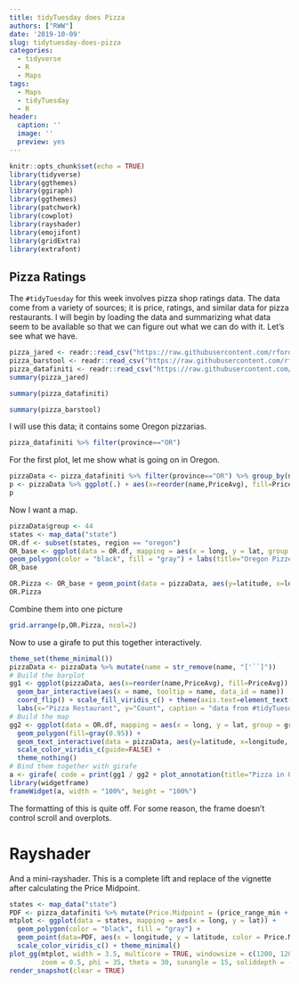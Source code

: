 ---
title: tidyTuesday does Pizza
authors: ["RWW"]
date: '2019-10-09'
slug: tidytuesday-does-pizza
categories:
  - tidyverse
  - R
  - Maps
tags:
  - Maps
  - tidyTuesday
  - R
header:
  caption: ''
  image: ''
  preview: yes
---

```{r setup, include=FALSE, warning=FALSE, message=FALSE}
knitr::opts_chunk$set(echo = TRUE)
library(tidyverse)
library(ggthemes)
library(ggiraph)
library(ggthemes)
library(patchwork)
library(cowplot)
library(rayshader)
library(emojifont)
library(gridExtra)
library(extrafont)
```

## Pizza Ratings

The `#tidyTuesday` for this week involves pizza shop ratings data.  The data come from a variety of sources; it is price, ratings, and similar data for pizza restaurants.  I will begin by loading the data and summarizing what data seem to be available so that we can figure out what we can do with it.  Let's see what we have.

```{r cars}
pizza_jared <- readr::read_csv("https://raw.githubusercontent.com/rfordatascience/tidytuesday/master/data/2019/2019-10-01/pizza_jared.csv")
pizza_barstool <- readr::read_csv("https://raw.githubusercontent.com/rfordatascience/tidytuesday/master/data/2019/2019-10-01/pizza_barstool.csv")
pizza_datafiniti <- readr::read_csv("https://raw.githubusercontent.com/rfordatascience/tidytuesday/master/data/2019/2019-10-01/pizza_datafiniti.csv")
summary(pizza_jared)
```

```{r}
summary(pizza_datafiniti)
```

```{r}
summary(pizza_barstool)
```

I will use this data; it contains some Oregon pizzarias.

```{r}
pizza_datafiniti %>% filter(province=="OR")
```

For the first plot, let me show what is going on in Oregon.

```{r ORPizza}
pizzaData <- pizza_datafiniti %>% filter(province=="OR") %>% group_by(name) %>% mutate(Tcount = n(), PriceAvg = mean(price_range_max - price_range_min)) %>% ungroup()
p <- pizzaData %>% ggplot(.) + aes(x=reorder(name,PriceAvg), fill=PriceAvg) + geom_bar() + coord_flip() + labs(x="Pizza Restaurant", y="Count", title="Oregon Pizzerias", caption = "data from #tidyTuesday; sorted by Average Price")
p
```

Now I want a map.

```{r}
pizzaData$group <- 44
states <- map_data("state")
OR.df <- subset(states, region == "oregon")
OR_base <- ggplot(data = OR.df, mapping = aes(x = long, y = lat, group = group)) +
geom_polygon(color = "black", fill = "gray") + labs(title="Oregon Pizzerias")
OR_base
```

```{r}
OR.Pizza <- OR_base + geom_point(data = pizzaData, aes(y=latitude, x=longitude, group=group), color = "red")
OR.Pizza
```

Combine them into one picture

```{r}
grid.arrange(p,OR.Pizza, ncol=2)
```

Now to use a girafe to put this together interactively.

```{r}
theme_set(theme_minimal())
pizzaData <- pizzaData %>% mutate(name = str_remove(name, "['``]"))
# Build the barplot
gg1 <- ggplot(pizzaData, aes(x=reorder(name,PriceAvg), fill=PriceAvg)) +
  geom_bar_interactive(aes(x = name, tooltip = name, data_id = name))  + 
  coord_flip() + scale_fill_viridis_c() + theme(axis.text=element_text(size=8)) +
  labs(x="Pizza Restaurant", y="Count", caption = "data from #tidyTuesday", sub="sorted by Average Price") 
# Build the map
gg2 <- ggplot(data = OR.df, mapping = aes(x = long, y = lat, group = group)) +
  geom_polygon(fill=gray(0.95)) + 
  geom_text_interactive(data = pizzaData, aes(y=latitude, x=longitude, label=emoji('pizza'), tooltip = name, data_id = name), family='EmojiOne', size=2, color="orange") + 
  scale_color_viridis_c(guide=FALSE) +
  theme_nothing()
# Bind them together with girafe
a <- girafe( code = print(gg1 / gg2 + plot_annotation(title="Pizza in Oregon")))
library(widgetframe)
frameWidget(a, width = "100%", height = "100%")
```


The formatting of this is quite off.  For some reason, the frame doesn't control scroll and overplots.


# Rayshader

And a mini-rayshader.  This is a complete lift and replace of the vignette after calculating the Price Midpoint.

```{r, dev='svg'}
states <- map_data("state")
PDF <- pizza_datafiniti %>% mutate(Price.Midpoint = (price_range_min + price_range_max / 2))
mtplot <- ggplot(data = states, mapping = aes(x = long, y = lat)) +
  geom_polygon(color = "black", fill = "gray") + 
  geom_point(data=PDF, aes(x = longitude, y = latitude, color = Price.Midpoint)) + 
  scale_color_viridis_c() + theme_minimal()
plot_gg(mtplot, width = 3.5, multicore = TRUE, windowsize = c(1200, 1200), 
        zoom = 0.5, phi = 35, theta = 30, sunangle = 15, soliddepth = -20)
render_snapshot(clear = TRUE)
```


